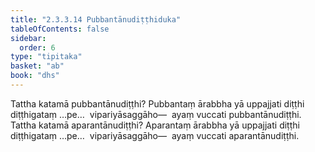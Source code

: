 ```yaml
---
title: "2.3.3.14 Pubbantānudiṭṭhiduka"
tableOfContents: false
sidebar:
  order: 6
type: "tipitaka"
basket: "ab"
book: "dhs"
---
```



<DynamicBreadcrumb />

<Division number="1326" book="dhs" bookNo="29" page="257">

<Paragraph number="2031" book="dhs">
Tattha katamā pubbantānudiṭṭhi? Pubbantaṃ ārabbha yā uppajjati diṭṭhi diṭṭhigataṃ …pe…  vipariyāsaggāho—  ayaṃ vuccati pubbantānudiṭṭhi.
</Paragraph>

</Division>
<Division number="1327" book="dhs" bookNo="29" page="257">

<Paragraph number="2032" book="dhs">
Tattha katamā aparantānudiṭṭhi? Aparantaṃ ārabbha yā uppajjati diṭṭhi diṭṭhigataṃ …pe…  vipariyāsaggāho—  ayaṃ vuccati aparantānudiṭṭhi.
</Paragraph>
</Division>